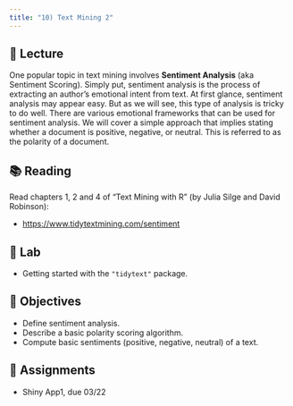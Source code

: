 ```yaml
---
title: "10) Text Mining 2"
---
```



## 📖 Lecture

One popular topic in text mining involves __Sentiment Analysis__ (aka Sentiment Scoring).
Simply put, sentiment analysis is the process of extracting an author's emotional intent from text. At first glance, sentiment analysis may appear easy. But as we will see, this type of analysis is tricky to do well. There are various emotional frameworks that can be used for sentiment analysis. We will cover a simple approach that implies stating whether a document is positive, negative, or neutral. This is referred to as the polarity of a document.



## 📚 Reading

Read chapters 1, 2 and 4 of "Text Mining with R" (by Julia Silge and David Robinson):

- <a href="https://www.tidytextmining.com/sentiment" target="_blank">https://www.tidytextmining.com/sentiment</a>



## 🔬 Lab

- Getting started with the `"tidytext"` package.



## 🎯 Objectives

- Define sentiment analysis.
- Describe a basic polarity scoring algorithm.
- Compute basic sentiments (positive, negative, neutral) of a text.



## 🔔 Assignments

- Shiny App1, due 03/22
